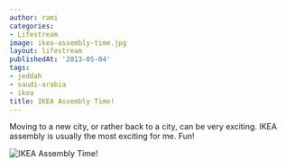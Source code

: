 ```yaml
---
author: rami
categories:
- Lifestream
image: ikea-assembly-time.jpg
layout: lifestream
publishedAt: '2013-05-04'
tags:
- jeddah
- saudi-arabia
- ikea
title: IKEA Assembly Time!
---
```


Moving to a new city, or rather back to a city, can be very exciting. IKEA assembly is usually the most exciting for me. Fun!

![IKEA Assembly Time!](/assets/images/content/lifestream/ikea-assembly-time.jpg)
